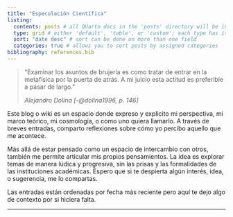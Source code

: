 ```yaml
---
title: "Especulación Científica"
listing:
  contents: posts # all QUarto docs in the 'posts' directory will be included on your listing page
  type: grid # either 'default', 'table', or 'custom'; each type has its own set of yaml options to include
  sort: "date desc" # sort can be done on more than one field
  categories: true # allows you to sort posts by assigned categories
bibliography: references.bib
---
```


> "Examinar los asuntos de brujería es como tratar de entrar en la metafísica por la puerta de atrás. A mi juicio esta actitud es preferible a pasar de largo."
>
> | *Alejandro Dolina [-@dolina1996, p. 146]*

::: justified
Este blog o wiki es un espacio donde expreso y explicito mi perspectiva, mi marco teórico, mi cosmología, o como uno quiera llamarlo. A través de breves entradas, comparto reflexiones sobre cómo yo percibo aquello que me acontece.

Más allá de estar pensado como un espacio de intercambio con otros, también me permite articular mis propios pensamientos. La idea es explorar temas de manera lúdica y progresiva, sin las prisas y las formalidades de las instituciones académicas. Espero que si te despierta algún interés, idea, o sugerencia, me lo compartas.

Las entradas están ordenadas por fecha más reciente pero aquí te dejo algo de contexto por si hiciera falta.
:::

------------------------------------------------------------------------
